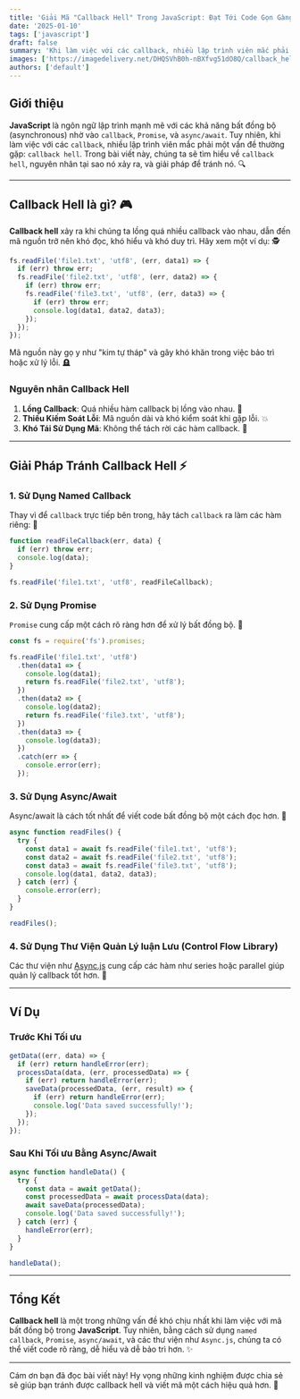 ```yaml
---
title: 'Giải Mã "Callback Hell" Trong JavaScript: Đạt Tới Code Gọn Gàng Và Hiệu Quả 🚀'
date: '2025-01-10'
tags: ['javascript']
draft: false
summary: 'Khi làm việc với các callback, nhiều lập trình viên mắc phải một vấn đề thường gặp: callback hell. Trong bài viết này, chúng ta sẽ tìm hiểu về callback hell, nguyên nhân tại sao nó xảy ra, và giải pháp để tránh nó. 🔍'
images: ['https://imagedelivery.net/DHQSVhB0h-nBXfvg51dO8Q/callback_hell_solution_a1b2c3.png/public']
authors: ['default']
---
```


## Giới thiệu

**JavaScript** là ngôn ngữ lập trình mạnh mẽ với các khả năng bất đồng bộ (asynchronous) nhờ vào `callback`, `Promise`, và `async/await`. Tuy nhiên, khi làm việc với các `callback`, nhiều lập trình viên mắc phải một vấn đề thường gặp: `callback hell`. Trong bài viết này, chúng ta sẽ tìm hiểu về `callback hell`, nguyên nhân tại sao nó xảy ra, và giải pháp để tránh nó. 🔍

---

<TOCInline toc={props.toc} exclude="Introduction" />

## Callback Hell là gì? 🎮

**Callback hell** xảy ra khi chúng ta lồng quá nhiều callback vào nhau, dẫn đến mã nguồn trở nên khó đọc, khó hiểu và khó duy trì. Hãy xem một ví dụ: 🕵️

```javascript
fs.readFile('file1.txt', 'utf8', (err, data1) => {
  if (err) throw err;
  fs.readFile('file2.txt', 'utf8', (err, data2) => {
    if (err) throw err;
    fs.readFile('file3.txt', 'utf8', (err, data3) => {
      if (err) throw err;
      console.log(data1, data2, data3);
    });
  });
});
```

Mã nguồn này gọ y như "kim tự tháp" và gây khó khăn trong việc bảo trì hoặc xử lý lỗi. 🪦

### Nguyên nhân Callback Hell

1. **Lồng Callback**: Quá nhiều hàm callback bị lồng vào nhau. 🪫
2. **Thiếu Kiếm Soát Lỗi**: Mã nguồn dài và khó kiểm soát khi gặp lỗi. 💥
3. **Khó Tái Sử Dụng Mã**: Không thể tách rời các hàm callback. 💩

---

## Giải Pháp Tránh Callback Hell ⚡

### 1. Sử Dụng Named Callback

Thay vì để `callback` trực tiếp bên trong, hãy tách `callback` ra làm các hàm riêng: 🚀

```javascript
function readFileCallback(err, data) {
  if (err) throw err;
  console.log(data);
}

fs.readFile('file1.txt', 'utf8', readFileCallback);
```

### 2. Sử Dụng Promise

`Promise` cung cấp một cách rõ ràng hơn để xử lý bất đồng bộ. 🌟

```javascript
const fs = require('fs').promises;

fs.readFile('file1.txt', 'utf8')
  .then(data1 => {
    console.log(data1);
    return fs.readFile('file2.txt', 'utf8');
  })
  .then(data2 => {
    console.log(data2);
    return fs.readFile('file3.txt', 'utf8');
  })
  .then(data3 => {
    console.log(data3);
  })
  .catch(err => {
    console.error(err);
  });
```

### 3. Sử Dụng Async/Await

Async/await là cách tốt nhất để viết code bất đồng bộ một cách đọc hơn. 🙌

```javascript
async function readFiles() {
  try {
    const data1 = await fs.readFile('file1.txt', 'utf8');
    const data2 = await fs.readFile('file2.txt', 'utf8');
    const data3 = await fs.readFile('file3.txt', 'utf8');
    console.log(data1, data2, data3);
  } catch (err) {
    console.error(err);
  }
}

readFiles();
```

### 4. Sử Dụng Thư Viện Quản Lý luận Lưu (Control Flow Library)

Các thư viện như [Async.js](https://github.com/caolan/async) cung cấp các hàm như series hoặc parallel giúp quản lý callback tốt hơn. 🔹

---

## Ví Dụ 

### Trước Khi Tối ưu

```javascript
getData((err, data) => {
  if (err) return handleError(err);
  processData(data, (err, processedData) => {
    if (err) return handleError(err);
    saveData(processedData, (err, result) => {
      if (err) return handleError(err);
      console.log('Data saved successfully!');
    });
  });
});
```

### Sau Khi Tối ưu Bằng Async/Await

```javascript
async function handleData() {
  try {
    const data = await getData();
    const processedData = await processData(data);
    await saveData(processedData);
    console.log('Data saved successfully!');
  } catch (err) {
    handleError(err);
  }
}

handleData();
```

---

## Tổng Kết 

**Callback hell** là một trong những vấn đề khó chịu nhất khi làm việc với mã bất đồng bộ trong **JavaScript**. Tuy nhiên, bằng cách sử dụng `named callback`, `Promise`, `async/await`, và các thư viện như `Async.js`, chúng ta có thể viết code rõ ràng, dễ hiểu và dễ bảo trì hơn. ✨

---

Cám ơn bạn đã đọc bài viết này! Hy vọng những kinh nghiệm được chia sẻ sẽ giúp bạn tránh được callback hell và viết mã một cách hiệu quả hơn. 🙏